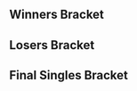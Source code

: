 {{DISPLAYTITLE:Super Smash Con: ''Melee'' Singles Bracket}}{{SetGame|melee}}
{{tabs game
|basepage=Super Smash Con/2015
|melee=true
|wiiu=true
|64=true
}}{{SSC Tabs|This=4}}
<!-- Generated with http://tournament-nub.rhcloud.com/toliquipedia name=supersmashcon-meleesingles -->
==Winners Bracket==
{{16DEWBracketA2
|tourneylink=Super Smash Con/2015/Melee
|tourneyname=Super Smash Con
|column-width=180
|r1m1p1=Leffen |r1m1p1flag=se |r1m1p1score=2 |r1m1win=1
|r1m1p2=Cactuar |r1m1p2flag=us |r1m1p2score=0

|r1m2p1=Wizzrobe |r1m2p1flag=us |r1m2p1score=1 |r1m2win=2
|r1m2p2=Nintendude |r1m2p2flag=us |r1m2p2score=2

|r1m3p1=Westballz |r1m3p1flag=us |r1m3p1score=2 |r1m3win=1
|r1m3p2=Kalamazhu |r1m3p2flag=us |r1m3p2score=1
|r1m3p1char1=falco |r1m3p2char1=peach |r1m3p1stock1=1 |r1m3p2stock1=0 |r1m3win1=1 |r1m3stage1=Battlefield
|r1m3p1char2=fox |r1m3p2char2=peach |r1m3p1stock2=0 |r1m3p2stock2=1 |r1m3win2=2 |r1m3stage2=Dream Land
|r1m3p1char3=falco |r1m3p2char3=peach |r1m3p1stock3=1 |r1m3p2stock3=0 |r1m3win3=1 |r1m3stage3=Pokémon Stadium
|r1m3p1char4= |r1m3p2char4= |r1m3p1stock4= |r1m3p2stock4= |r1m3win4= |r1m3stage4=
|r1m3p1char5= |r1m3p2char5= |r1m3p1stock5= |r1m3p2stock5= |r1m3win5= |r1m3stage5=
|r1m3date=August 9, 2015
|r1m3finished=
|r1m3details={{BracketMatchDetails|comment=|preview=|lrthread=|vod=|interview=|recap=}}

|r1m4p1=KJH |r1m4p1flag=us |r1m4p1score=0 |r1m4win=2
|r1m4p2=Zhu |r1m4p2flag=us |r1m4p2score=2
|r1m4p1char1=fox |r1m4p2char1=falco |r1m4p1stock1=0 |r1m4p2stock1=3 |r1m4win1=2 |r1m4stage1=Battlefield
|r1m4p1char2=fox |r1m4p2char2=falco |r1m4p1stock2=0 |r1m4p2stock2=2 |r1m4win2=2 |r1m4stage2=Yoshi's Story
|r1m4p1char3= |r1m4p2char3= |r1m4p1stock3= |r1m4p2stock3= |r1m4win3= |r1m4stage3=
|r1m4p1char4= |r1m4p2char4= |r1m4p1stock4= |r1m4p2stock4= |r1m4win4= |r1m4stage4=
|r1m4p1char5= |r1m4p2char5= |r1m4p1stock5= |r1m4p2stock5= |r1m4win5= |r1m4stage5=
|r1m4date=August 9, 2015
|r1m4finished=
|r1m4details={{BracketMatchDetails|comment=|preview=|lrthread=|vod=|interview=|recap=}}

|r1m5p1=Mew2King |r1m5p1flag=us |r1m5p1score=2 |r1m5win=1
|r1m5p2=Redd |r1m5p2flag=us |r1m5p2score=0

|r1m6p1=HugS |r1m6p1flag=us |r1m6p1score=2 |r1m6win=1
|r1m6p2=MikeHaze |r1m6p2flag=us |r1m6p2score=0

|r1m7p1=Axe |r1m7p1flag=us |r1m7p1score=2 |r1m7win=1
|r1m7p2=lloD |r1m7p2flag=us |r1m7p2score=0
|r1m7p1char1=pikachu |r1m7p2char1=peach |r1m7p1stock1=2 |r1m7p2stock1=0 |r1m7win1=1 |r1m7stage1=Final Destination
|r1m7p1char2=pikachu |r1m7p2char2=peach |r1m7p1stock2=1 |r1m7p2stock2=0 |r1m7win2=1 |r1m7stage2=Dream Land
|r1m7p1char3= |r1m7p2char3= |r1m7p1stock3= |r1m7p2stock3= |r1m7win3= |r1m7stage3=
|r1m7p1char4= |r1m7p2char4= |r1m7p1stock4= |r1m7p2stock4= |r1m7win4= |r1m7stage4=
|r1m7p1char5= |r1m7p2char5= |r1m7p1stock5= |r1m7p2stock5= |r1m7win5= |r1m7stage5=
|r1m7date=August 9, 2015
|r1m7finished=
|r1m7details={{BracketMatchDetails|comment=|preview=|lrthread=|vod=|interview=|recap=}}

|r1m8p1=MacD |r1m8p1flag=us |r1m8p1score=1 |r1m8win=2
|r1m8p2=Gahtzu |r1m8p2flag=us |r1m8p2score=2
|r1m8p1char1=peach |r1m8p2char1=cf |r1m8p1stock1=0 |r1m8p2stock1=1 |r1m8win1=2 |r1m8stage1=Dream Land
|r1m8p1char2=peach |r1m8p2char2=cf |r1m8p1stock2=1 |r1m8p2stock2=0 |r1m8win2=1 |r1m8stage2=Fountain of Dreams
|r1m8p1char3=peach |r1m8p2char3=cf |r1m8p1stock3=0 |r1m8p2stock3=1 |r1m8win3=2 |r1m8stage3=Battlefield
|r1m8p1char4= |r1m8p2char4= |r1m8p1stock4= |r1m8p2stock4= |r1m8win4= |r1m8stage4=
|r1m8p1char5= |r1m8p2char5= |r1m8p1stock5= |r1m8p2stock5= |r1m8win5= |r1m8stage5=
|r1m8date=August 9, 2015
|r1m8finished=
|r1m8details={{BracketMatchDetails|comment=|preview=|lrthread=|vod=|interview=|recap=}}

|r2m1p1=Leffen |r2m1p1flag=se |r2m1p1score=2 |r2m1win=1
|r2m1p2=Nintendude |r2m1p2flag=us |r2m1p2score=0
|r2m1p1char1=fox |r2m1p2char1=ic |r2m1p1stock1=1 |r2m1p2stock1=0 |r2m1win1=1 |r2m1stage1=Yoshi's Story
|r2m1p1char2=fox |r2m1p2char2=ic |r2m1p1stock2=1 |r2m1p2stock2=0 |r2m1win2=1 |r2m1stage2=Yoshi's Story
|r2m1p1char3= |r2m1p2char3= |r2m1p1stock3= |r2m1p2stock3= |r2m1win3= |r2m1stage3=
|r2m1p1char4= |r2m1p2char4= |r2m1p1stock4= |r2m1p2stock4= |r2m1win4= |r2m1stage4=
|r2m1p1char5= |r2m1p2char5= |r2m1p1stock5= |r2m1p2stock5= |r2m1win5= |r2m1stage5=
|r2m1date=August 9, 2015
|r2m1finished=
|r2m1details={{BracketMatchDetails|comment=|preview=|lrthread=|vod=|interview=|recap=}}

|r2m2p1=Westballz |r2m2p1flag=us |r2m2p1score=2 |r2m2win=1
|r2m2p2=Zhu |r2m2p2flag=us |r2m2p2score=0
|r2m2p1char1=falco |r2m2p2char1=falco |r2m2p1stock1=1 |r2m2p2stock1=0 |r2m2win1=1 |r2m2stage1=Battlefield
|r2m2p1char2=falco |r2m2p2char2=falco |r2m2p1stock2=2 |r2m2p2stock2=0 |r2m2win2=1 |r2m2stage2=Final Destination
|r2m2p1char3= |r2m2p2char3= |r2m2p1stock3= |r2m2p2stock3= |r2m2win3= |r2m2stage3=
|r2m2p1char4= |r2m2p2char4= |r2m2p1stock4= |r2m2p2stock4= |r2m2win4= |r2m2stage4=
|r2m2p1char5= |r2m2p2char5= |r2m2p1stock5= |r2m2p2stock5= |r2m2win5= |r2m2stage5=
|r2m2date=August 9, 2015
|r2m2finished=
|r2m2details={{BracketMatchDetails|comment=|preview=|lrthread=|vod=|interview=|recap=}}

|r2m3p1=Mew2King |r2m3p1flag=us |r2m3p1score=2 |r2m3win=1
|r2m3p2=HugS |r2m3p2flag=us |r2m3p2score=0
|r2m3p1char1=sheik |r2m3p2char1=samus |r2m3p1stock1=1 |r2m3p2stock1=0 |r2m3win1=1 |r2m3stage1=Dream Land
|r2m3p1char2=sheik |r2m3p2char2=samus |r2m3p1stock2=2 |r2m3p2stock2=0 |r2m3win2=1 |r2m3stage2=Dream Land
|r2m3p1char3= |r2m3p2char3= |r2m3p1stock3= |r2m3p2stock3= |r2m3win3= |r2m3stage3=
|r2m3p1char4= |r2m3p2char4= |r2m3p1stock4= |r2m3p2stock4= |r2m3win4= |r2m3stage4=
|r2m3p1char5= |r2m3p2char5= |r2m3p1stock5= |r2m3p2stock5= |r2m3win5= |r2m3stage5=
|r2m3date=August 9, 2015
|r2m3finished=
|r2m3details={{BracketMatchDetails|comment=|preview=|lrthread=|vod=|interview=|recap=}}

|r2m4p1=Axe |r2m4p1flag=us |r2m4p1score=2 |r2m4win=1
|r2m4p2=Gahtzu |r2m4p2flag=us |r2m4p2score=0
|r2m4p1char1=pikachu |r2m4p2char1=cf |r2m4p1stock1=2 |r2m4p2stock1=0 |r2m4win1=1 |r2m4stage1=Battlefield
|r2m4p1char2=pikachu |r2m4p2char2=cf |r2m4p1stock2=1 |r2m4p2stock2=0 |r2m4win2=1 |r2m4stage2=Yoshi's Story
|r2m4p1char3= |r2m4p2char3= |r2m4p1stock3= |r2m4p2stock3= |r2m4win3= |r2m4stage3=
|r2m4p1char4= |r2m4p2char4= |r2m4p1stock4= |r2m4p2stock4= |r2m4win4= |r2m4stage4=
|r2m4p1char5= |r2m4p2char5= |r2m4p1stock5= |r2m4p2stock5= |r2m4win5= |r2m4stage5=
|r2m4date=August 9, 2015
|r2m4finished=
|r2m4details={{BracketMatchDetails|comment=|preview=|lrthread=|vod=|interview=|recap=}}

|r3m1p1=Leffen |r3m1p1flag=se |r3m1p1score=3 |r3m1win=1
|r3m1p2=Westballz |r3m1p2flag=us |r3m1p2score=0
|r3m1p1char1=fox |r3m1p2char1=falco |r3m1p1stock1=1 |r3m1p2stock1=0 |r3m1win1=1 |r3m1stage1=Final Destination
|r3m1p1char2=fox |r3m1p2char2=falco |r3m1p1stock2=2 |r3m1p2stock2=0 |r3m1win2=1 |r3m1stage2=Yoshi's Story
|r3m1p1char3=fox |r3m1p2char3=falco |r3m1p1stock3=1 |r3m1p2stock3=0 |r3m1win3=1 |r3m1stage3=Final Destination
|r3m1p1char4= |r3m1p2char4= |r3m1p1stock4= |r3m1p2stock4= |r3m1win4= |r3m1stage4=
|r3m1p1char5= |r3m1p2char5= |r3m1p1stock5= |r3m1p2stock5= |r3m1win5= |r3m1stage5=
|r3m1date=August 9, 2015
|r3m1finished=
|r3m1details={{BracketMatchDetails|comment=|preview=|lrthread=|vod=https://www.youtube.com/watch?v=3UTA_t14mOE|interview=|recap=}}

|r3m2p1=Mew2King |r3m2p1flag=us |r3m2p1score=3 |r3m2win=1
|r3m2p2=Axe |r3m2p2flag=us |r3m2p2score=1
|r3m2p1char1=sheik |r3m2p2char1=pikachu |r3m2p1stock1=0 |r3m2p2stock1=2 |r3m2win1=2 |r3m2stage1=Battlefield
|r3m2p1char2=sheik |r3m2p2char2=pikachu |r3m2p1stock2=4 |r3m2p2stock2=0 |r3m2win2=1 |r3m2stage2=Dream Land
|r3m2p1char3=sheik |r3m2p2char3=pikachu |r3m2p1stock3=2 |r3m2p2stock3=0 |r3m2win3=1 |r3m2stage3=Fountain of Dreams
|r3m2p1char4=sheik |r3m2p2char4=falco |r3m2p1stock4=1 |r3m2p2stock4=0 |r3m2win4=1 |r3m2stage4=Yoshi's Story
|r3m2p1char5= |r3m2p2char5= |r3m2p1stock5= |r3m2p2stock5= |r3m2win5= |r3m2stage5=
|r3m2date=August 9, 2015
|r3m2finished=
|r3m2details={{BracketMatchDetails|comment=|preview=|lrthread=|vod=https://www.youtube.com/watch?v=0-azt4ZZwv0|interview=|recap=}}
}}

==Losers Bracket==
{{32DELBracketSmwA
|tourneylink=Super Smash Con/2015/Melee
|tourneyname=Super Smash Con
|l1placement=25-32
|l2placement=17-24
|l3placement=13-16
|l4placement=9-12
|l5placement=7-8
|l6placement=5-6

|l1m1p1=DJ Nintendo |l1m1p1flag=us |l1m1p1score=0 |l1m1win=2
|l1m1p2=Chillindude |l1m1p2flag=us |l1m1p2score=2

|l1m2p1=ChuDat |l1m2p1flag=us |l1m2p1score=2 |l1m2win=1
|l1m2p2=dizzkidboogie |l1m2p2flag=us |l1m2p2score=0

|l1m3p1=Reno |l1m3p1flag=us |l1m3p1score=2 |l1m3win=1
|l1m3p2=Darktooth |l1m3p2flag=us |l1m3p2score=0

|l1m4p1=Bladewise |l1m4p1flag=us |l1m4p1score=2 |l1m4win=1
|l1m4p2=Milkman |l1m4p2flag=us |l1m4p2score=0

|l1m5p1=Laudandus |l1m5p1flag=us |l1m5p1score=2 |l1m5win=1
|l1m5p2=NY Joey |l1m5p2flag=us |l1m5p2score=0

|l1m6p1=The Moon |l1m6p1flag=us |l1m6p1score=2 |l1m6win=1
|l1m6p2=Crush |l1m6p2flag=us |l1m6p2score=0

|l1m7p1=Colbol |l1m7p1flag=us |l1m7p1score=2 |l1m7win=1
|l1m7p2=Minty |l1m7p2flag=us |l1m7p2score=0

|l1m8p1=Prince Abu |l1m8p1flag=us |l1m8p1score=0 |l1m8win=2
|l1m8p2=$mike |l1m8p2flag=us |l1m8p2score=2

|l2m1p1=MacD |l2m1p1flag=us |l2m1p1score=2 |l2m1win=1
|l2m1p2=Chillindude |l2m1p2flag=us |l2m1p2score=0

|l2m2p1=lloD |l2m2p1flag=us |l2m2p1score=2 |l2m2win=1
|l2m2p2=ChuDat |l2m2p2flag=us |l2m2p2score=1

|l2m3p1=MikeHaze |l2m3p1flag=us |l2m3p1score=2 |l2m3win=1
|l2m3p2=Reno |l2m3p2flag=us |l2m3p2score=0

|l2m4p1=Redd |l2m4p1flag=us |l2m4p1score=0 |l2m4win=2
|l2m4p2=Bladewise |l2m4p2flag=us |l2m4p2score=2

|l2m5p1=KJH |l2m5p1flag=us |l2m5p1score=2 |l2m5win=1
|l2m5p2=Laudandus |l2m5p2flag=us |l2m5p2score=0

|l2m6p1=Kalamazhu |l2m6p1flag=us |l2m6p1score=0 |l2m6win=2
|l2m6p2=The Moon |l2m6p2flag=us |l2m6p2score=2

|l2m7p1=Wizzrobe |l2m7p1flag=us |l2m7p1score=1 |l2m7win=2
|l2m7p2=Colbol |l2m7p2flag=us |l2m7p2score=2

|l2m8p1=Cactuar |l2m8p1flag=us |l2m8p1score=0 |l2m8win=2
|l2m8p2=$mike |l2m8p2flag=us |l2m8p2score=2

|l3m1p1=MacD |l3m1p1flag=us |l3m1p1score=2 |l3m1win=1
|l3m1p2=lloD |l3m1p2flag=us |l3m1p2score=1

|l3m2p1=MikeHaze |l3m2p1flag=us |l3m2p1score=2 |l3m2win=1
|l3m2p2=Bladewise |l3m2p2flag=us |l3m2p2score=0

|l3m3p1=KJH |l3m3p1flag=us |l3m3p1score=0 |l3m3win=2
|l3m3p2=The Moon |l3m3p2flag=us |l3m3p2score=2

|l3m4p1=Colbol |l3m4p1flag=us |l3m4p1score=2 |l3m4win=1
|l3m4p2=$mike |l3m4p2flag=us |l3m4p2score=0

|l4m1p1=Zhu |l4m1p1flag=us |l4m1p1score=0 |l4m1win=2
|l4m1p2=MacD |l4m1p2flag=us |l4m1p2score=2
|l4m1p1char1=falco |l4m1p2char1=peach |l4m1p1stock1=0 |l4m1p2stock1=1 |l4m1win1=2 |l4m1stage1=Fountain of Dreams
|l4m1p1char2=falco |l4m1p2char2=peach |l4m1p1stock2=0 |l4m1p2stock2=2 |l4m1win2=2 |l4m1stage2=Battlefield
|l4m1p1char3= |l4m1p2char3= |l4m1p1stock3= |l4m1p2stock3= |l4m1win3= |l4m1stage3=
|l4m1p1char4= |l4m1p2char4= |l4m1p1stock4= |l4m1p2stock4= |l4m1win4= |l4m1stage4=
|l4m1p1char5= |l4m1p2char5= |l4m1p1stock5= |l4m1p2stock5= |l4m1win5= |l4m1stage5=
|l4m1date=August 9, 2015
|l4m1finished=
|l4m1details={{BracketMatchDetails|comment=|preview=|lrthread=|vod=|interview=|recap=}}

|l4m2p1=Nintendude |l4m2p1flag=us |l4m2p1score=2 |l4m2win=1
|l4m2p2=MikeHaze |l4m2p2flag=us |l4m2p2score=1
|l4m2p1char1=ic |l4m2p2char1=fox |l4m2p1stock1=2 |l4m2p2stock1=0 |l4m2win1=1 |l4m2stage1=Yoshi's Story
|l4m2p1char2=ic |l4m2p2char2=fox |l4m2p1stock2=0 |l4m2p2stock2=2 |l4m2win2=2 |l4m2stage2=Dream Land
|l4m2p1char3=ic |l4m2p2char3=fox |l4m2p1stock3=2 |l4m2p2stock3=0 |l4m2win3=1 |l4m2stage3=Fountain of Dreams
|l4m2p1char4= |l4m2p2char4= |l4m2p1stock4= |l4m2p2stock4= |l4m2win4= |l4m2stage4=
|l4m2p1char5= |l4m2p2char5= |l4m2p1stock5= |l4m2p2stock5= |l4m2win5= |l4m2stage5=
|l4m2date=August 9, 2015
|l4m2finished=
|l4m2details={{BracketMatchDetails|comment=|preview=|lrthread=|vod=|interview=|recap=}}

|l4m3p1=Gahtzu |l4m3p1flag=us |l4m3p1score=2 |l4m3win=1
|l4m3p2=The Moon |l4m3p2flag=us |l4m3p2score=1
|l4m3p1char1=cf |l4m3p2char1=marth |l4m3p1stock1=0 |l4m3p2stock1=1 |l4m3win1=2 |l4m3stage1=Battlefield
|l4m3p1char2=cf |l4m3p2char2=marth |l4m3p1stock2=1 |l4m3p2stock2=0 |l4m3win2=1 |l4m3stage2=Battlefield
|l4m3p1char3=cf |l4m3p2char3=marth |l4m3p1stock3=2 |l4m3p2stock3=0 |l4m3win3=1 |l4m3stage3=Yoshi's Story
|l4m3p1char4= |l4m3p2char4= |l4m3p1stock4= |l4m3p2stock4= |l4m3win4= |l4m3stage4=
|l4m3p1char5= |l4m3p2char5= |l4m3p1stock5= |l4m3p2stock5= |l4m3win5= |l4m3stage5=
|l4m3date=August 9, 2015
|l4m3finished=
|l4m3details={{BracketMatchDetails|comment=|preview=|lrthread=|vod=|interview=|recap=}}

|l4m4p1=HugS |l4m4p1flag=us |l4m4p1score=1 |l4m4win=2
|l4m4p2=Colbol |l4m4p2flag=us |l4m4p2score=2
|l4m4p1char1=samus |l4m4p2char1=fox |l4m4p1stock1=0 |l4m4p2stock1=1 |l4m4win1=2 |l4m4stage1=Battlefield
|l4m4p1char2=samus |l4m4p2char2=fox |l4m4p1stock2=1 |l4m4p2stock2=0 |l4m4win2=1 |l4m4stage2=Battlefield
|l4m4p1char3=samus |l4m4p2char3=fox |l4m4p1stock3=0 |l4m4p2stock3=1 |l4m4win3=2 |l4m4stage3=Yoshi's Story
|l4m4p1char4= |l4m4p2char4= |l4m4p1stock4= |l4m4p2stock4= |l4m4win4= |l4m4stage4=
|l4m4p1char5= |l4m4p2char5= |l4m4p1stock5= |l4m4p2stock5= |l4m4win5= |l4m4stage5=
|l4m4date=August 9, 2015
|l4m4finished=
|l4m4details={{BracketMatchDetails|comment=|preview=|lrthread=|vod=|interview=|recap=}}

|l5m1p1=MacD |l5m1p1flag=us |l5m1p1score=3 |l5m1win=1
|l5m1p2=Nintendude |l5m1p2flag=us |l5m1p2score=1
|l5m1p1char1=peach |l5m1p2char1=ic |l5m1p1stock1=3 |l5m1p2stock1=0 |l5m1win1=1 |l5m1stage1=Dream Land
|l5m1p1char2=peach |l5m1p2char2=peach |l5m1p1stock2=1 |l5m1p2stock2=0 |l5m1win2=1 |l5m1stage2=Battlefield
|l5m1p1char3=peach |l5m1p2char3=ic |l5m1p1stock3=0 |l5m1p2stock3=1 |l5m1win3=2 |l5m1stage3=Battlefield
|l5m1p1char4=peach |l5m1p2char4=ic |l5m1p1stock4=1 |l5m1p2stock4=0 |l5m1win4=1 |l5m1stage4=Fountain of Dreams
|l5m1p1char5= |l5m1p2char5= |l5m1p1stock5= |l5m1p2stock5= |l5m1win5= |l5m1stage5=
|l5m1date=August 9, 2015
|l5m1finished=
|l5m1details={{BracketMatchDetails|comment=|preview=|lrthread=|vod=https://www.youtube.com/watch?v=0wtV0bqoH_g|interview=|recap=}}

|l5m2p1=Gahtzu |l5m2p1flag=us |l5m2p1score=2 |l5m2win=2
|l5m2p2=Colbol |l5m2p2flag=us |l5m2p2score=3
|l5m2p1char1=cf |l5m2p2char1=fox |l5m2p1stock1=1 |l5m2p2stock1=0 |l5m2win1=1 |l5m2stage1=Final Destination
|l5m2p1char2=cf |l5m2p2char2=fox |l5m2p1stock2=1 |l5m2p2stock2=0 |l5m2win2=1 |l5m2stage2=Yoshi's Story
|l5m2p1char3=cf |l5m2p2char3=fox |l5m2p1stock3=0 |l5m2p2stock3=2 |l5m2win3=2 |l5m2stage3=Battlefield
|l5m2p1char4=cf |l5m2p2char4=fox |l5m2p1stock4=0 |l5m2p2stock4=2 |l5m2win4=2 |l5m2stage4=Dream Land
|l5m2p1char5=cf |l5m2p2char5=fox |l5m2p1stock5=0 |l5m2p2stock5=1 |l5m2win5=2 |l5m2stage5=Battlefield
|l5m2date=August 9, 2015
|l5m2finished=
|l5m2details={{BracketMatchDetails|comment=|preview=|lrthread=|vod=https://www.youtube.com/watch?v=A8XzpX-f8Sc|interview=|recap=}}

|l6m1p1=Axe |l6m1p1flag=us |l6m1p1score=3 |l6m1win=1
|l6m1p2=MacD |l6m1p2flag=us |l6m1p2score=2
|l6m1p1char1=pikachu |l6m1p2char1=peach |l6m1p1stock1=1 |l6m1p2stock1=0 |l6m1win1=1 |l6m1stage1=Final Destination
|l6m1p1char2=yl |l6m1p2char2=peach |l6m1p1stock2=0 |l6m1p2stock2=3 |l6m1win2=2 |l6m1stage2=Fountain of Dreams
|l6m1p1char3=pikachu |l6m1p2char3=peach |l6m1p1stock3=0 |l6m1p2stock3=2 |l6m1win3=2 |l6m1stage3=Battlefield
|l6m1p1char4=pikachu |l6m1p2char4=peach |l6m1p1stock4=1 |l6m1p2stock4=0 |l6m1win4=1 |l6m1stage4=Pokémon Stadium
|l6m1p1char5=pikachu |l6m1p2char5=peach |l6m1p1stock5=1 |l6m1p2stock5=0 |l6m1win5=1 |l6m1stage5=Dream Land
|l6m1date=August 9, 2015
|l6m1finished=
|l6m1details={{BracketMatchDetails|comment=|preview=|lrthread=|vod=https://www.youtube.com/watch?v=TDikE3ivW14|interview=|recap=}}

|l6m2p1=Westballz |l6m2p1flag=us |l6m2p1score=3 |l6m2win=1
|l6m2p2=Colbol |l6m2p2flag=us |l6m2p2score=1
|l6m2p1char1=falco |l6m2p2char1=marth |l6m2p1stock1=1 |l6m2p2stock1=0 |l6m2win1=1 |l6m2stage1=Battlefield
|l6m2p1char2=falco |l6m2p2char2=marth |l6m2p1stock2=0 |l6m2p2stock2=2 |l6m2win2=2 |l6m2stage2=Battlefield
|l6m2p1char3=falco |l6m2p2char3=marth |l6m2p1stock3=4 |l6m2p2stock3=0 |l6m2win3=1 |l6m2stage3=Dream Land
|l6m2p1char4=falco |l6m2p2char4=fox |l6m2p1stock4=3 |l6m2p2stock4=0 |l6m2win4=1 |l6m2stage4=Pokémon Stadium
|l6m2p1char5= |l6m2p2char5= |l6m2p1stock5= |l6m2p2stock5= |l6m2win5= |l6m2stage5=
|l6m2date=August 9, 2015
|l6m2finished=
|l6m2details={{BracketMatchDetails|comment=|preview=|lrthread=|vod=https://www.youtube.com/watch?v=2JcjrGIGzPU|interview=|recap=}}
}}
<onlyinclude>
==Final Singles Bracket==
{{DEFinalSmwBracket
|tourneylink=Super Smash Con/2015/Melee
|tourneyname=Super Smash Con
|l1placement=4
|r2placement=3
|r3loserplacement=2
|r3winnerplacement=1
|column-width=170

<!-- FROM WINNERS -->
|r1m1p1=Leffen |r1m1p1flag=se |r1m1p1score=3
|r1m1p2=Mew2King |r1m1p2flag=us |r1m1p2score=0
|r1m1win=1
|r1m1p1char1=fox |r1m1p1stock1=3 |r1m1p2char1=marth |r1m1p2stock1=0 |r1m1win1=1 |r1m1stage1=Yoshi's Story 
|r1m1p1char2=fox |r1m1p1stock2=3 |r1m1p2char2=marth |r1m1p2stock2=0 |r1m1win2=1 |r1m1stage2=Final Destination
|r1m1p1char3=fox |r1m1p1stock3=2 |r1m1p2char3=marth |r1m1p2stock3=0 |r1m1win3=1 |r1m1stage3=Final Destination
|r1m1p1char4= |r1m1p1stock4= |r1m1p2char4= |r1m1p2stock4= |r1m1win4= |r1m1stage4=
|r1m1p1char5= |r1m1p1stock5= |r1m1p2char5= |r1m1p2stock5= |r1m1win5= |r1m1stage5=
|r1m1date=August 9, 2015
|r1m1finished=
|r1m1details={{BracketMatchDetails|vod=https://www.youtube.com/watch?v=8PlJ5w5-lWA}}

<!-- FROM LOSERS -->
|l1m1p1=Axe |l1m1p1flag=us |l1m1p1score=3
|l1m1p2=Westballz |l1m1p2flag=us |l1m1p2score=1
|l1m1win=1
|l1m1p1char1=pikachu |l1m1p1stock1=0 |l1m1p2char1=falco |l1m1p2stock1=2 |l1m1win1=2 |l1m1stage1=Battlefield 
|l1m1p1char2=pikachu |l1m1p1stock2=1 |l1m1p2char2=falco |l1m1p2stock2=0 |l1m1win2=1 |l1m1stage2=Battlefield
|l1m1p1char3=pikachu |l1m1p1stock3=2 |l1m1p2char3=falco |l1m1p2stock3=0 |l1m1win3=1 |l1m1stage3=Yoshi's Story
|l1m1p1char4=pikachu |l1m1p1stock4=1 |l1m1p2char4=falco |l1m1p2stock4=0 |l1m1win4=1 |l1m1stage4=Pokémon Stadium
|l1m1p1char5= |l1m1p1stock5= |l1m1p2char5= |l1m1p2stock5= |l1m1win5= |l1m1stage5=
|l1m1date=August 9, 2015
|l1m1finished=
|l1m1details={{BracketMatchDetails|vod=https://www.youtube.com/watch?v=HQX64zCA-hU}}

<!-- LOSERS FINALS -->
|r2m1p1=Mew2King |r2m1p1flag=us |r2m1p1score=3
|r2m1p2=Axe |r2m1p2flag=us |r2m1p2score=0
|r2m1win=1
|r2m1p1char1=sheik |r2m1p1stock1=2 |r2m1p2char1=pikachu |r2m1p2stock1=0 |r2m1win1=1 |r2m1stage1=Battlefield
|r2m1p1char2=sheik |r2m1p1stock2=2 |r2m1p2char2=falco |r2m1p2stock2=0 |r2m1win2=1 |r2m1stage2=Yoshi's Story
|r2m1p1char3=sheik |r2m1p1stock3=1 |r2m1p2char3=pikachu |r2m1p2stock3=0 |r2m1win3=1 |r2m1stage3=Battlefield
|r2m1p1char4= |r2m1p1stock4= |r2m1p2char4= |r2m1p2stock4= |r2m1win4= |r2m1stage4=
|r2m1p1char5= |r2m1p1stock5= |r2m1p2char5= |r2m1p2stock5= |r2m1win5= |r2m1stage5=
|r2m1date=August 9, 2015
|r2m1finished=
|r2m1details={{BracketMatchDetails|vod=https://www.youtube.com/watch?v=bhUsYHOeAZ4}}

<!-- GRAND FINALS -->
|r3m1p1=Leffen |r3m1p1flag=se |r3m1p1score=3
|r3m1p2=Mew2King |r3m1p2flag=us |r3m1p2score=1
|r3m1win=1
|r3m1p1char1=fox |r3m1p1stock1=3 |r3m1p2char1=sheik |r3m1p2stock1=0 |r3m1win1=1 |r3m1stage1=Dream Land
|r3m1p1char2=fox |r3m1p1stock2=0 |r3m1p2char2=marth |r3m1p2stock2=1 |r3m1win2=2 |r3m1stage2=Final Destination
|r3m1p1char3=fox |r3m1p1stock3=3 |r3m1p2char3=marth |r3m1p2stock3=0 |r3m1win3=1 |r3m1stage3=Battlefield
|r3m1p1char4=fox |r3m1p1stock4=2 |r3m1p2char4=fox |r3m1p2stock4=0 |r3m1win4=1 |r3m1stage4=Pokémon Stadium
|r3m1p1char5= |r3m1p1stock5= |r3m1p2char5= |r3m1p2stock5= |r3m1win5= |r3m1stage5=
|export_score=true
|r3m1date=August 9, 2015
|r3m1finished=
|r3m1details={{BracketMatchDetails|vod=https://www.youtube.com/watch?v=o-RiEdKiRX0}}
}}
</onlyinclude>
